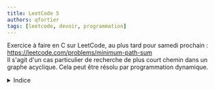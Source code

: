 ```yaml
---
title: LeetCode 5
authors: qfortier
tags: [leetcode, devoir, programmation]
---
```


Exercice à faire en C sur LeetCode, au plus tard pour samedi prochain : https://leetcode.com/problems/minimum-path-sum  
Il s'agit d'un cas particulier de recherche de plus court chemin dans un graphe acyclique. Cela peut être résolu par programmation dynamique.

<details>
<summary>Indice</summary>

Calculer d[i][j] = la longueur minimum d'un chemin de (0, 0) à (i, j) en utilisant uniquement des déplacements vers le bas et vers la droite.

1. Trouver une équation de récurrence pour b[i][j].  
2. Remplir le tableau b en utilisant cette équation de récurrence.  
3. Renvoyer la solution.

</details>
